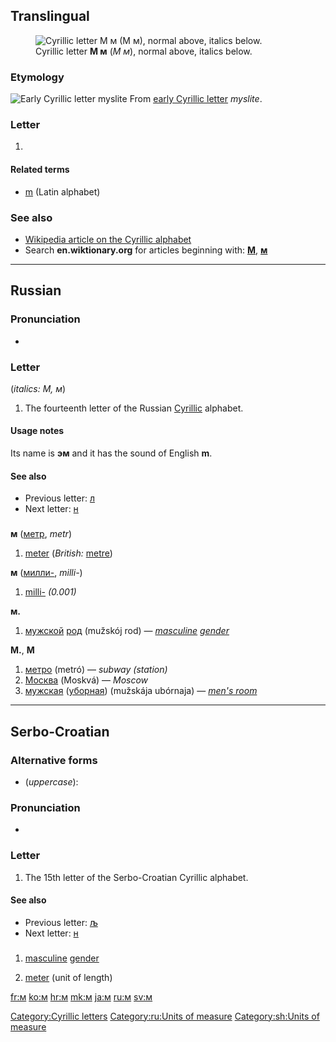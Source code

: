 {{also|Appendix:Variations of "m"}}
==Translingual==
[[Image:Cyrillic M.png|thumb|right|Cyrillic letter '''М м''' (''М м''), normal above, italics below.]]

===Etymology===
[[Image:Early Cyrillic letter Myslite.png|Early Cyrillic letter ''myslite'']]
From [[w:Early Cyrillic alphabet|early Cyrillic letter]] ''myslite''.

===Letter===
{{infl|mul|letter|lower case||upper case|М}}

# {{defn|Translingual}}

====Related terms====
* [[m]] (Latin alphabet)

===See also===
* [[w:Cyrillic alphabet|Wikipedia article on the Cyrillic alphabet]]
* Search '''en.wiktionary.org''' for articles beginning with: '''[http://en.wiktionary.org/w/index.php?title=Special%3AAllpages&from=%D0%9C&namespace=0 М]''', '''[http://en.wiktionary.org/w/index.php?title=Special%3AAllpages&from=%D0%BC&namespace=0 м]'''

[[Category:Cyrillic letters]]

----

==Russian==

===Pronunciation===
* {{qualifier|phoneme}} {{IPA|/m/|lang=ru}}

===Letter===
{{infl|ru|letter|lower case||upper case|М}} (''italics: М, м'')

# The fourteenth letter of the Russian [[Cyrillic]] alphabet.

====Usage notes====
Its name is '''эм''' {{IPAchar|(ɛm)}} and it has the sound of English '''m'''.

====See also====
* Previous letter: [[л#Russian|л]]
* Next letter: [[н#Russian|н]]

==={{abbreviation|lang=ru}}===
'''м''' ([[метр]], ''metr'')

# [[meter]] (''British:'' [[metre]])

'''м''' ([[милли-]], ''milli-'')

# [[milli-]] ''(0.001)''

'''м.'''
# [[мужской]] [[род]] (mužskój rod) — ''[[masculine]] [[gender]]''

'''М.''', '''М'''
# [[метро]] (metró) — ''subway (station)''
# [[Москва]] (Moskvá) — ''Moscow''
# [[мужская]] ([[уборная]]) (mužskája ubórnaja) — ''[[men's room]]''

[[Category:ru:Units of measure]]

----

==Serbo-Croatian==

===Alternative forms===
* (''uppercase''): {{l|sh|sc=Cyrl|М}}

===Pronunciation===
* {{qualifier|phoneme}} {{IPA|/m/|lang=sh}}

===Letter===
{{sh-letter|c|m}}

# The 15th letter of the Serbo-Croatian Cyrillic alphabet.

====See also====
* Previous letter: [[љ#Serbo-Croatian|љ]]
* Next letter: [[н#Serbo-Croatian|н]]

==={{abbreviation|lang=sh}}===
{{sh-abbreviation|c|m}}

# {{grammar|lang=sh}} [[masculine]] [[gender]]
# [[meter]] (unit of length)

[[Category:sh:Units of measure]]

[[fr:м]]
[[ko:м]]
[[hr:м]]
[[mk:м]]
[[ja:м]]
[[ru:м]]
[[sv:м]]